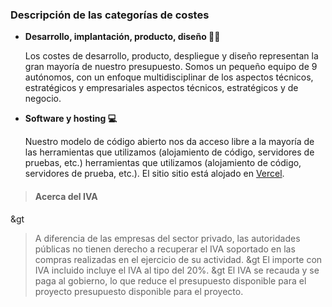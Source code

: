 ### Descripción de las categorías de costes

- **Desarrollo, implantación, producto, diseño 👨‍💻**

  Los costes de desarrollo, producto, despliegue y diseño representan la gran mayoría de nuestro presupuesto.
  Somos un pequeño equipo de 9 autónomos, con un enfoque multidisciplinar de los aspectos técnicos, estratégicos y empresariales
  aspectos técnicos, estratégicos y de negocio.

- **Software y hosting 💻**

  Nuestro modelo de código abierto nos da acceso libre a la mayoría de las herramientas que utilizamos (alojamiento de código, servidores de pruebas, etc.)
  herramientas que utilizamos (alojamiento de código, servidores de prueba, etc.). El sitio
  sitio está alojado en <a href="https://www.vercel.com">Vercel</a>.

> #### Acerca del IVA
&gt
> A diferencia de las empresas del sector privado, las autoridades públicas no tienen derecho a
> recuperar el IVA soportado en las compras realizadas en el ejercicio de su
> actividad.
&gt
> El importe con IVA incluido incluye el IVA al tipo del 20%.
&gt
> El IVA se recauda y se paga al gobierno, lo que reduce el presupuesto disponible para el proyecto
> presupuesto disponible para el proyecto.
